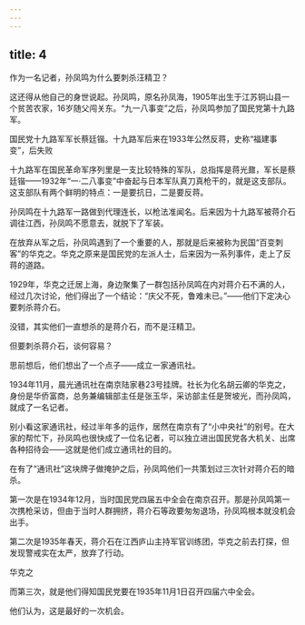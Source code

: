 ```yaml
---
---
---
```

title: 4
---



作为一名记者，孙凤鸣为什么要刺杀汪精卫？

这还得从他自己的身世说起。孙凤鸣，原名孙凤海，1905年出生于江苏铜山县一个贫苦农家，16岁随父闯关东。“九一八事变”之后，孙凤鸣参加了国民党第十九路军。

国民党十九路军军长蔡廷锴。十九路军后来在1933年公然反蒋，史称“福建事变”，后失败



十九路军在国民革命军序列里是一支比较特殊的军队，总指挥是蒋光鼐，军长是蔡廷锴——1932年“一·二八事变”中奋起与日本军队真刀真枪干的，就是这支部队。这支部队有两个鲜明的特点：一是要抗日，二是要反蒋。

孙凤鸣在十九路军一路做到代理连长，以枪法准闻名。后来因为十九路军被蒋介石调往江西，孙凤鸣不愿意去，就脱下了军装。

在放弃从军之后，孙凤鸣遇到了一个重要的人，那就是后来被称为民国“百变刺客”的华克之。华克之原来是国民党的左派人士，后来因为一系列事件，走上了反蒋的道路。

1929年，华克之迁居上海，身边聚集了一群包括孙凤鸣在内对蒋介石不满的人，经过几次讨论，他们得出了一个结论：“庆父不死，鲁难未已。”——他们下定决心要刺杀蒋介石。

没错，其实他们一直想杀的是蒋介石，而不是汪精卫。

但要刺杀蒋介石，谈何容易？

思前想后，他们想出了一个点子——成立一家通讯社。

1934年11月，晨光通讯社在南京陆家巷23号挂牌。社长为化名胡云卿的华克之，身份是华侨富商，总务兼编辑部主任是张玉华，采访部主任是贺坡光，而孙凤鸣，就成了一名记者。

别小看这家通讯社，经过半年多的运作，居然在南京有了“小中央社”的别号。在大家的帮忙下，孙凤鸣也很快成了一位名记者，可以独立进出国民党各大机关、出席各种招待会——这就是他们成立通讯社的目的。

在有了“通讯社”这块牌子做掩护之后，孙凤鸣他们一共策划过三次针对蒋介石的暗杀。

第一次是在1934年12月，当时国民党四届五中全会在南京召开。那是孙凤鸣第一次携枪采访，但由于当时人群拥挤，蒋介石等政要匆匆退场，孙凤鸣根本就没机会出手。

第二次是1935年春天，蒋介石在江西庐山主持军官训练团，华克之前去打探，但发现警戒实在太严，放弃了行动。

华克之



而第三次，就是他们得知国民党要在1935年11月1日召开四届六中全会。

他们认为，这是最好的一次机会。